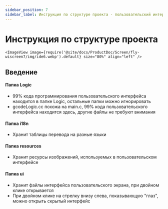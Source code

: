 ```yaml
---
sidebar_position: 7
sidebar_label: Инструкция по структуре проекта - пользовательский интерфейс экранов
---
```





# Инструкция по структуре проекта


    <ImageView image={require('@site/docs/ProductDoc/Screen/fly-wiscreen7/img/ide6.webp').default} size="80%" align="left" />



## Введение
#### Папка Logic
* 99% кода программирования пользовательского интерфейса находится в папке Logic, остальные папки можно игнорировать
* gcodeLogic.cc похожа на main.c, 99% кода пользовательского интерфейса находится здесь, другие файлы не требуют внимания

#### Папка i18n
* Хранит таблицы перевода на разные языки

#### Папка resources
* Хранит ресурсы изображений, используемых в пользовательском интерфейсе

#### Папка ui
* Хранит файлы интерфейса пользовательского экрана, при двойном клике открывается
* При двойном клике на стрелку внизу слева, показывающую "глаз", можно открыть скрытый интерфейс
 

 

